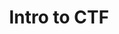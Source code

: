 ---
type: general
credit:
- SIGPwny
featured: false
slides: intro_to_ctf.pdf
tags:
- misc
- ctf
- intro
time_start: 2017-09-14T18:00:00.000000-05:00
title: Intro to CTF
week_number: 2
---